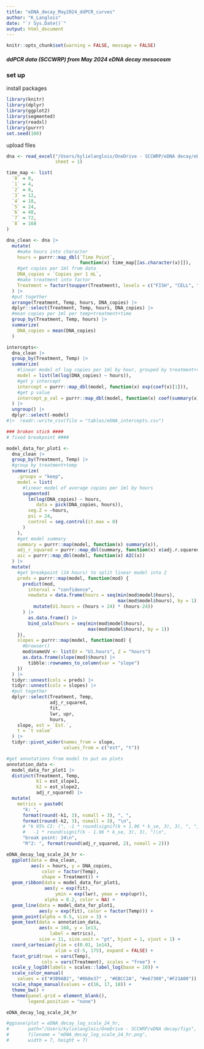 ```yaml
---
title: "eDNA_decay_May2024_ddPCR_curves"
author: "K_Langlois"
date: "`r Sys.Date()`"
output: html_document
---
```


```r
knitr::opts_chunk$set(warning = FALSE, message = FALSE) 
```

##### ddPCR data (SCCWRP) from May 2024 eDNA decay mesocosm

### set up
install packages

```r
library(knitr)
library(dplyr)
library(ggplot2)
library(segmented)
library(readxl)
library(purrr)
set.seed(100)
```

upload files

```r
dna <- read_excel("/Users/kylielanglois/OneDrive - SCCWRP/eDNA decay/eDNA decay final curves 072325.xlsx", 
                  sheet = 1)

time_map <- list(
  `0` = 0,
  `1` = 4,
  `2` = 8,
  `3` = 12,
  `4` = 18,
  `5` = 24,
  `6` = 48,
  `7` = 72,
  `8` = 168
)
```

```r
dna_clean <- dna |>
  mutate(
    #make hours into character
    hours = purrr::map_dbl(`Time Point`, 
                           function(x) time_map[[as.character(x)]]),
    #get copies per 1ml from data
    DNA_copies = `Copies per 1 mL`,
    #make treatment into factor
    Treatment = factor(toupper(Treatment), levels = c("FISH", "CELL", "DNA"))
  ) |>
  #put together
  arrange(Treatment, Temp, hours, DNA_copies) |>
  dplyr::select(Treatment, Temp, hours, DNA_copies) |>
  #mean copies per 1ml per temp+treatment+time
  group_by(Treatment, Temp, hours) |>
  summarize(
    DNA_copies = mean(DNA_copies) 
  )

```

```r
intercepts<- 
  dna_clean |>
  group_by(Treatment, Temp) |>
  summarize(
    #linear model of log copies per 1ml by hour, grouped by treatment+temp
    model = list(lm(log(DNA_copies) ~ hours)),
    #get y intercept
    intercept = purrr::map_dbl(model, function(x) exp(coef(x)[1])),
    #get p value
    intercept_p_val = purrr::map_dbl(model, function(x) coef(summary(x))[1, 4])
  ) |>
  ungroup() |>
  dplyr::select(-model) 
#|>  readr::write_csv(file = "tables/eDNA_intercepts.csv")

### broken stick ####
# fixed breakpoint ####

model_data_for_plot1 <- 
  dna_clean |>
  group_by(Treatment, Temp) |>
  #group by treatment+temp
  summarize(
    .groups = "keep",
    model = list(
      #linear model of average copies per 1ml by hours
      segmented(
        lm(log(DNA_copies) ~ hours, 
           data = pick(DNA_copies, hours)),
        seg.Z = ~hours,
        psi = 24,
        control = seg.control(it.max = 0)
      )
    ),
    #get model summary
    summary = purrr::map(model, function(x) summary(x)),
    adj_r_squared = purrr::map_dbl(summary, function(x) x$adj.r.squared),
    aic = purrr::map_dbl(model, function(x) AIC(x))
  ) |>
  mutate(
    #get breakpoint (24 hours) to split linear model into 2
    preds = purrr::map(model, function(mod) {
      predict(mod,
        interval = "confidence",
        newdata = data.frame(hours = seq(min(mod$model$hours), 
                                         max(mod$model$hours), by = 1)) |>
          mutate(U1.hours = (hours > 24) * (hours-24))
      ) |>
        as.data.frame() |>
        bind_cols(hours = seq(min(mod$model$hours), 
                              max(mod$model$hours), by = 1))
    }),
    slopes = purrr::map(model, function(mod) {
      #browser()
      mod$nameUV <- list(U = "U1.hours", Z = "hours")
      as.data.frame(slope(mod)$hours) |>
        tibble::rownames_to_column(var = "slope")
    })
  ) |>
  tidyr::unnest(cols = preds) |>
  tidyr::unnest(cols = slopes) |>
  #put together
  dplyr::select(Treatment, Temp, 
                adj_r_squared, 
                fit, 
                lwr, upr, 
                hours,
    slope, est = `Est.`, 
    t = `t value`
  ) |>
  tidyr::pivot_wider(names_from = slope,
                     values_from = c("est", "t"))

#get annotations from model to put on plots
annotation_data <- 
  model_data_for_plot1 |>
  distinct(Treatment, Temp, 
           k1 = est_slope1, 
           k2 = est_slope2, 
           adj_r_squared) |>
  mutate(
    metrics = paste0(
      "k: ", 
      format(round(-k1, 3), nsmall = 3), ", ", 
      format(round(-k2, 3), nsmall = 3), "\n",
      # "k 95% CI: (", -1 * round(signif(k + 1.96 * k_se, 3), 3), ", ",
      #   -1 * round(signif(k - 1.96 * k_se, 3), 3), ")\n",
      "break point: 24\n",
      "R^2: ", format(round(adj_r_squared, 2), nsmall = 2)))


```

```r
eDNA_decay_log_scale_24_hr <- 
  ggplot(data = dna_clean,
         aes(x = hours, y = DNA_copies, 
             color = factor(Temp), 
             shape = Treatment)) +
  geom_ribbon(data = model_data_for_plot1,
              aes(y = exp(fit), 
                  ymin = exp(lwr), ymax = exp(upr)), 
              alpha = 0.2, color = NA) +
  geom_line(data = model_data_for_plot1, 
            aes(y = exp(fit), color = factor(Temp))) +
  geom_point(alpha = 0.5, size = 3) +
  geom_text(data = annotation_data,
            aes(x = 168, y = 1e13, 
                label = metrics), 
            size = 11, size.unit = "pt", hjust = 1, vjust = 1) +
  coord_cartesian(ylim = c(0.01, 1e14), 
                  xlim = c(-5, 175), expand = FALSE) +
  facet_grid(rows = vars(Temp), 
             cols = vars(Treatment), scales = "free") +
  scale_y_log10(labels = scales::label_log(base = 10)) +
  scale_color_manual(
    values = c("#3B9AB2", "#0b8e37" , "#EBCC2A", "#e67300","#F21A00")) +
  scale_shape_manual(values = c(16, 17, 18)) +
  theme_bw() +
  theme(panel.grid = element_blank(),
        legend.position = "none")

eDNA_decay_log_scale_24_hr

#ggsave(plot = eDNA_decay_log_scale_24_hr,
#       path="/Users/kylielanglois/OneDrive - SCCWRP/eDNA decay/figs", 
#       filename = "eDNA_decay_log_scale_24_hr.png", 
#       width = 7, height = 7)
```


